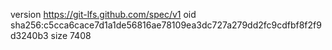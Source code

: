 version https://git-lfs.github.com/spec/v1
oid sha256:c5cca6cace7d1a1de56816ae78109ea3dc727a279dd2fc9cdfbf8f2f9d3240b3
size 7408
